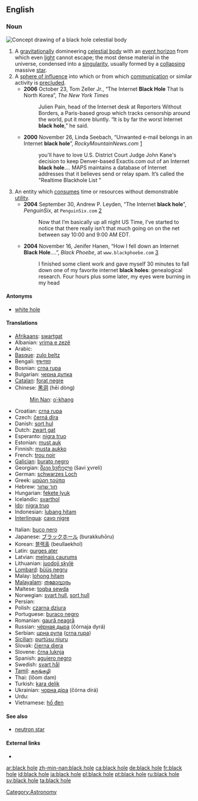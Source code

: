 {{see|blackhole}}
==English==

===Noun===
[[Image:BlackHole.jpg|thumb|Concept drawing of a '''black hole''' celestial body]]
{{en-noun|sg=[[black]] [[hole]]}}

# A [[gravitation]]ally domineering [[celestial body]] with an [[event horizon]] from which even [[light]] cannot escape; the most dense material in the universe, condensed into a [[singularity]], usually formed by a [[collapse|collapsing]] massive [[star]].
# A [[sphere of influence]] into which or from which [[communication]] or similar activity is [[preclude]]d.
#* '''2006''' October 23, Tom Zeller Jr., “The Internet '''Black Hole''' That Is North Korea”, ''The New York Times''
#*: Julien Pain, head of the Internet desk at Reporters Without Borders, a Paris-based group which tracks censorship around the world, put it more bluntly. “It is by far the worst Internet '''black hole''',” he said.
#* '''2000''' November 26, Linda Seebach, “Unwanted e-mail belongs in an Internet '''black hole'''”, ''RockyMountainNews.com'' [http://rockymountainnews.com/seebach/1126seeba.shtml]
#*: you'll have to love U.S. District Court Judge John Kane's decision to keep Denver-based Exactis.com out of an Internet '''black hole'''.''...'' MAPS maintains a database of Internet addresses that it believes send or relay spam. It’s called the "Realtime Blackhole List<!--,-->"
# An entity which [[consume]]s time or resources without demonstrable [[utility]].
#* '''2004''' September 30, Andrew P. Leyden, “The Internet '''black hole'''”, ''PenguinSix'', at <tt>PenguinSix.com</tt> [http://penguinsix.com/?p=428]<!--http://www.penguinsix.com/blog/archives/2004/09/the_internet_bl.html-->
#*: Now that I’m basically up all night US Time, I’ve started to notice that there really isn’t that much going on on the net between say 10:00 and 9:00 AM EDT.
#* '''2004''' November 16, Jenifer Hanen, “How I fell down an Internet '''Black Hole'''....”, ''Black Phoebe'', at <tt>www.blackphoebe.com</tt> [http://www.blackphoebe.com/msjen/archives/2004/11/how_i_fell_down.html]
#*: I finished some client work and gave myself 30 minutes to fall down one of my favorite internet '''black holes''': genealogical research. Four hours plus some later, my eyes were burning in my head

====Antonyms====
* [[white hole]]

====Translations====
{{trans-top|celestial body}}
* [[Afrikaans]]: [[swartgat]]
* Albanian: [[vrima e zezë]]
* Arabic: {{Arab|[[ثقب أسود]]}} {{m}}
* [[Basque]]: [[zulo beltz]]
* Bengali: [[কৃষ্ণগহ্বর]]
* Bosnian: [[crna rupa]] {{f}}
* Bulgarian: [[черна дупка]] {{f}}
* [[Catalan]]: [[forat negre]] {{m}}
* Chinese: [[黑洞]] (hēi dòng)
*: [[Min Nan]]: [[o͘-khang]]
* Croatian: [[crna rupa]] {{f}}
* Czech: [[černá díra]] {{f}}
* Danish: [[sort hul]]
* Dutch: [[zwart gat]] {{n}}
* Esperanto: [[nigra truo]]
* Estonian: [[must auk]]
* Finnish: [[musta aukko]]
* French: [[trou noir]] {{m}}
* [[Galician]]: [[burato negro]] {{m}}
* Georgian: [[შავი ხვრელი]] (šavi χvreli)
* German: [[schwarzes Loch]] {{n}}
* Greek: [[μαύρη τρύπα]] {{f}}
* Hebrew: [[חור שחור]] {{m}}
* Hungarian: [[fekete lyuk]]
* Icelandic: [[svarthol]]
* [[Ido]]: [[nigra truo]]
* Indonesian: [[lubang hitam]]
* [[Interlingua]]: [[cavo nigre]]
{{trans-mid}}
* Italian: [[buco nero]] {{m}}
* Japanese: [[ブラックホール]] (burakkuhōru)
* Korean: [[블랙홀]] (beullaekhol)
* Latin: [[gurges ater]] {{m}}
* Latvian: [[melnais caurums]]
* Lithuanian: [[juodoji skylė]]
* [[Lombard]]: [[büüs negru]]
* Malay: [[lohong hitam]]
* [[Malayalam]]: [[തമോദ്വാരം]]
* Maltese: [[toqba sewda]] {{f}}
* Norwegian: [[svart hull]], [[sort hull]]
* Persian: {{fa-Arab|[[سیاهچاله]]}}
* Polish: [[czarna dziura]] {{f}}
* Portuguese: [[buraco negro]] {{m}}
* Romanian: [[gaură neagră]] {{f}}
* Russian: [[чёрная дыра]] (čórnaja dyrá) {{f}}
* Serbian: [[црна рупа]] ([[crna rupa]]) {{f}}
* [[Sicilian]]: [[purtùsu nìuru]] {{m}}
* Slovak: [[čierna diera]] {{f}}
* Slovene: [[črna luknja]] {{f}}
* Spanish: [[agujero negro]] {{m}}
* Swedish: [[svart hål]] {{n}}
* [[Tamil]]: [[கருங்குழி]]
* Thai: {{Thai|[[หลุมดำ]]}} (lŏom dam)
* Turkish: [[kara delik]]
* Ukrainian: [[чорна діра]] (čórna dirá) {{f}}
* Urdu: {{ur-Arab|[[ثقب اسود]]}}
* Vietnamese: [[hố đen]]
{{trans-bottom}}

====See also====
* [[neutron star]]

====External links====
* {{pedialite}}

[[Category:Astronomy]]

[[ar:black hole]]
[[zh-min-nan:black hole]]
[[ca:black hole]]
[[de:black hole]]
[[fr:black hole]]
[[id:black hole]]
[[ja:black hole]]
[[pl:black hole]]
[[pt:black hole]]
[[ru:black hole]]
[[sv:black hole]]
[[ta:black hole]]